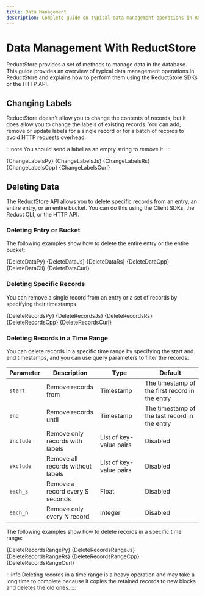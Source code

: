 ```yaml
---
title: Data Management
description: Complete guide on typical data management operations in ReductStore.
---
```



<head>
    <link
        rel="canonical"
        href="https://www.reduct.store/docs/guides/data-management"
    />
</head>

# Data Management With ReductStore

ReductStore provides a set of methods to manage data in the database. This guide provides an overview of typical data management operations in ReductStore and explains how to perform them using the ReductStore SDKs or the HTTP API.

## Changing Labels

ReductStore doesn't allow you to change the contents of records, but it does allow you to change the labels of existing records.
You can add, remove or update labels for a single record or for a batch of records to avoid HTTP requests overhead.

:::note
You should send a label as an empty string to remove it.
:::


<Tabs>
    <TabItem value="Python">
        <CodeBlock language="python">{ChangeLabelsPy}</CodeBlock>
    </TabItem>
    <TabItem value="JavaScript">
        <CodeBlock language="javascript">{ChangeLabelsJs}</CodeBlock>
    </TabItem>
    <TabItem value="Rust">
        <CodeBlock language="rust">{ChangeLabelsRs}</CodeBlock>
    </TabItem>
    <TabItem value="C++">
        <CodeBlock language="cpp">{ChangeLabelsCpp}</CodeBlock>
    </TabItem>
    <TabItem value="cURL">
        <CodeBlock language="bash">{ChangeLabelsCurl}</CodeBlock>
    </TabItem>
</Tabs>

## Deleting Data

The ReductStore API allows you to delete specific records from an entry, an entire entry, or an entire bucket.
You can do this using the Client SDKs, the Reduct CLI, or the HTTP API.

### Deleting Entry or Bucket

The following examples show how to delete the entire entry or the entire bucket:


<Tabs>
    <TabItem value="Python">
        <CodeBlock language="python">{DeleteDataPy}</CodeBlock>
    </TabItem>
    <TabItem value="JavaScript">
        <CodeBlock language="javascript">{DeleteDataJs}</CodeBlock>
    </TabItem>
    <TabItem value="Rust">
        <CodeBlock language="rust">{DeleteDataRs}</CodeBlock>
    </TabItem>
    <TabItem value="C++">
        <CodeBlock language="cpp">{DeleteDataCpp}</CodeBlock>
    </TabItem>
    <TabItem value="CLI">
        <CodeBlock language="bash">{DeleteDataCli}</CodeBlock>
    </TabItem>
    <TabItem value="cURL">
        <CodeBlock language="bash">{DeleteDataCurl}</CodeBlock>
    </TabItem>
</Tabs>

### Deleting Specific Records

You can remove a single record from an entry or a set of records by specifying their timestamps.


<Tabs>
    <TabItem value="Python">
        <CodeBlock language="python">{DeleteRecordsPy}</CodeBlock>
    </TabItem>
    <TabItem value="JavaScript">
        <CodeBlock language="javascript">{DeleteRecordsJs}</CodeBlock>
    </TabItem>
    <TabItem value="Rust">
        <CodeBlock language="rust">{DeleteRecordsRs}</CodeBlock>
    </TabItem>
    <TabItem value="C++">
        <CodeBlock language="cpp">{DeleteRecordsCpp}</CodeBlock>
    </TabItem>
    <TabItem value="cURL">
        <CodeBlock language="bash">{DeleteRecordsCurl}</CodeBlock>
    </TabItem>
</Tabs>

### Deleting Records in a Time Range

You can delete records in a specific time range by specifying the start and end timestamps, and you can use query parameters to filter the records:

| Parameter | Description                       | Type                    | Default                                        |
|-----------|-----------------------------------|-------------------------|------------------------------------------------|
| `start`   | Remove records from               | Timestamp               | The timestamp of the first record in the entry |
| `end`     | Remove records until              | Timestamp               | The timestamp of the last record in the entry  |
| `include` | Remove only records with labels   | List of key-value pairs | Disabled                                       |
| `exclude` | Remove all records without labels | List of key-value pairs | Disabled                                       |
| `each_s`  | Remove a record every S seconds   | Float                   | Disabled                                       |
| `each_n`  | Remove only every N record        | Integer                 | Disabled                                       |

The following examples show how to delete records in a specific time range:


<Tabs>
    <TabItem value="Python">
        <CodeBlock language="python">{DeleteRecordsRangePy}</CodeBlock>
    </TabItem>
    <TabItem value="JavaScript">
        <CodeBlock language="javascript">{DeleteRecordsRangeJs}</CodeBlock>
    </TabItem>
    <TabItem value="Rust">
        <CodeBlock language="rust">{DeleteRecordsRangeRs}</CodeBlock>
    </TabItem>
    <TabItem value="C++">
        <CodeBlock language="cpp">{DeleteRecordsRangeCpp}</CodeBlock>
    </TabItem>
    <TabItem value="cURL">
        <CodeBlock language="bash">{DeleteRecordsRangeCurl}</CodeBlock>
    </TabItem>
</Tabs>

:::info
Deleting records in a time range is a heavy operation and may take a long time to complete because it copies the retained records to new blocks and deletes the old ones.
:::